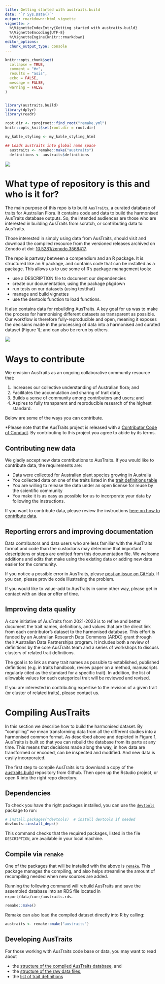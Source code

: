 ```yaml
---
title: Getting started with austraits.build
date: "`r Sys.Date()`"
output: rmarkdown::html_vignette
vignette: >
  %\VignetteIndexEntry{Getting started with austraits.build}
  %\VignetteEncoding{UTF-8}
  %\VignetteEngine{knitr::rmarkdown}
editor_options:
  chunk_output_type: console
---
```


```r
knitr::opts_chunk$set(
  collapse = TRUE,
  comment = "#>",
  results = "asis",
  echo = FALSE,
  message = FALSE,
  warning = FALSE
)


library(austraits.build)
library(dplyr)
library(readr)

root.dir <- rprojroot::find_root("remake.yml")
knitr::opts_knit$set(root.dir = root.dir)

my_kable_styling <- my_kable_styling_html
```

```r
## Loads austraits into global name space
  austraits <- remake::make("austraits")
  definitions <- austraits$definitions
```

<img src="../docs/figures/logo.png">


# What type of repository is this and who is it for?

The main purpose of this repo is to build  `AusTraits`, a curated database of traits for Australian Flora. It contains code and data to build the harmonised AusTraits database outputs. So, the intended audiences are those who are interested in building AusTraits from scratch, or contributing data to AusTraits.

Those interested in simply using data from AusTraits, should visit and download the compiled resource from the versioned releases archived on Zenodo at doi: [10.5281/zenodo.3568417](http://doi.org/https://doi.org/10.5281/zenodo.3568417).

The repo is partway between a compendium and an R package. It is structured like an R package, and contains code that can be installed as a package. This allows us to use some of R's package management tools:  

- use a DESCRIPTION file to document our dependencies
- create our documentation, using the package pkgdown
- run tests on our datasets (using testthat)
- manage and build vignettes
- use the devtools function to load functions.

It also contains data for rebuilding AusTraits. A key goal for us was to make the process for harmonising different datasets as transparent as possible. Our workflow is therefore fully-reproducible and open, meaning it exposes the decisions made in the processing of data into a harmonised and curated dataset (Figure 1); and can also be rerun by others.

![](../docs/figures/Workflow.png)

# Ways to contribute

We envision AusTraits as an ongoing collaborative community resource that:

1.  Increases our collective understanding of Australian flora; and
2.  Facilitates the accumulation and sharing of trait data;
3.  Builds a sense of community among contributors and users; and
4.  Aspires to fully transparent and reproducible research of the highest standard.

Below are some of the ways you can contribute. 

*Please note that the AusTraits project is released with a [Contributor Code of Conduct](http://traitecoevo.github.io/austraits.build/CODE_OF_CONDUCT.html). By contributing to this project you agree to abide by its terms.

## Contributing new data

We gladly accept new data contributions to AusTraits. If you would like to contribute data, the requirements are:

- Data were collected for Australian plant species growing in Australia
- You collected data on one of the traits listed in the [trait definitions table](http://traitecoevo.github.io/austraits.build/articles/Trait_definitions.html)
- You are willing to release the data under an open license for reuse by the scientific community
- You make it is as easy as possible for us to incorporate your data by following the instructions.

If you want to contribute data, please review the instructions [here on how to contribute data](http://traitecoevo.github.io/austraits.build/articles/contributing_data.html).

## Reporting errors and improving documentation

Data contributors and data users who are less familiar with the AusTraits format and code than the custodians may determine that important descriptions or steps are omitted from this documentation file. We welcome additions and edits that make using the existing data or adding new data easier for the community.

If you notice a possible error in AusTraits, please [post an issue on GitHub](https://github.com/traitecoevo/austraits.build/issues). If you can, please provide code illustrating the problem.

If you would like to value-add to AusTraits in some other way, please get in contact with an idea or offer of time.

## Improving data quality

A core initiative of AusTraits from 2021-2023 is to refine and better document the trait names, definitions, and values that are the direct link from each contributor’s dataset to the harmonised database. This effort is funded by an Australian Research Data Commons (ARDC) grant through their Australian Data Partnerships program. It includes both a review of definitions by the core AusTraits team and a series of workshops to discuss clusters of related trait definitions. 

The goal is to link as many trait names as possible to established, published definitions (e.g. in traits handbook, review paper on a method, manuscripts regularly cited as the standard for a specific trait). In addition, the list of allowable values for each categorical trait will be reviewed and revised. 

If you are interested in contributing expertise to the revision of a given trait (or cluster of related traits), please contact us. 


# Compiling AusTraits

In this section we describe how to build the harmonised dataset. By "compiling" we mean transforming data from all the different studies into a harmonised common format. As described above and depicted in Figure 1, AusTraits is built so that you can rebuild the database from its parts at any time. This means that decisions made along the way, in how data are transformed or encoded, can be inspected and modified. And new data is easily incorporated.

The first step to compile AusTraits is to download a copy of the [austraits.build](https://github.com/traitecoevo/austraits.build/) repository from Github. Then open up the Rstudio project, or open R into the right repo directory.

## Dependencies

To check you have the right packages installed, you can use the [`devtools`](https://devtools.r-lib.org) package to run:

```r
# install.packages("devtools)  # install devtools if needed
devtools::install_deps()
```

This command checks that the required packages, listed in the file `DESCRIPTION`, are available in your local machine. 

## Compile via `remake`

One of the packages that will be installed with the above is [`remake`](https://github.com/richfitz/remake). This package manages the compiling, and also helps streamline the amount of recompiling needed when new sources are added.

Running the following command will rebuild AusTraits and save the assembled database into an RDS file located in `export/data/curr/austraits.rds`. 

```r
remake::make()
```

Remake can also load the compiled dataset directly into R by calling:

```r
austraits <- remake::make("austraits")
```

## Developing AusTraits

For those working with AusTraits code base or data, you may want to read about

- the [structure of the compiled AusTraits database](http://traitecoevo.github.io/austraits.build/articles/austraits_database_structure.html), and
- the [structure of the raw data files](http://traitecoevo.github.io/austraits.build/articles/austraits_file_structure.html),
- the [list of trait definitions](http://traitecoevo.github.io/austraits.build/articles/Trait_definitions.html)

